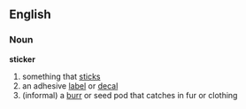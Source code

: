 ==English==

===Noun===
'''sticker'''
#something that [[stick]]s
#an adhesive [[label]] or [[decal]]
#(informal) a [[burr]] or seed pod that catches in fur or clothing